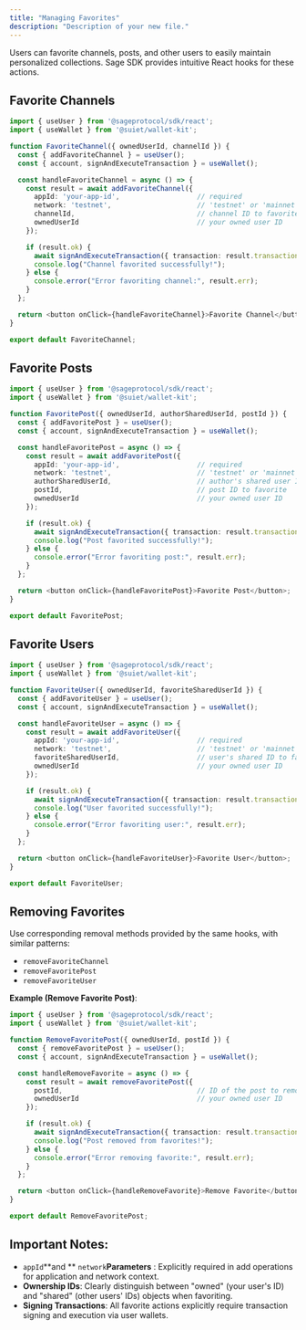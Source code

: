 ```yaml
---
title: "Managing Favorites"
description: "Description of your new file."
---
```


Users can favorite channels, posts, and other users to easily maintain personalized collections. Sage SDK provides intuitive React hooks for these actions.

## Favorite Channels

```typescript
import { useUser } from '@sageprotocol/sdk/react';
import { useWallet } from '@suiet/wallet-kit';

function FavoriteChannel({ ownedUserId, channelId }) {
  const { addFavoriteChannel } = useUser();
  const { account, signAndExecuteTransaction } = useWallet();

  const handleFavoriteChannel = async () => {
    const result = await addFavoriteChannel({
      appId: 'your-app-id',                   // required
      network: 'testnet',                     // 'testnet' or 'mainnet', required
      channelId,                              // channel ID to favorite
      ownedUserId                             // your owned user ID
    });

    if (result.ok) {
      await signAndExecuteTransaction({ transaction: result.transaction });
      console.log("Channel favorited successfully!");
    } else {
      console.error("Error favoriting channel:", result.err);
    }
  };

  return <button onClick={handleFavoriteChannel}>Favorite Channel</button>;
}

export default FavoriteChannel;
```

## Favorite Posts

```typescript
import { useUser } from '@sageprotocol/sdk/react';
import { useWallet } from '@suiet/wallet-kit';

function FavoritePost({ ownedUserId, authorSharedUserId, postId }) {
  const { addFavoritePost } = useUser();
  const { account, signAndExecuteTransaction } = useWallet();

  const handleFavoritePost = async () => {
    const result = await addFavoritePost({
      appId: 'your-app-id',                   // required
      network: 'testnet',                     // 'testnet' or 'mainnet', required
      authorSharedUserId,                     // author's shared user ID
      postId,                                 // post ID to favorite
      ownedUserId                             // your owned user ID
    });

    if (result.ok) {
      await signAndExecuteTransaction({ transaction: result.transaction });
      console.log("Post favorited successfully!");
    } else {
      console.error("Error favoriting post:", result.err);
    }
  };

  return <button onClick={handleFavoritePost}>Favorite Post</button>;
}

export default FavoritePost;
```

## Favorite Users

```typescript
import { useUser } from '@sageprotocol/sdk/react';
import { useWallet } from '@suiet/wallet-kit';

function FavoriteUser({ ownedUserId, favoriteSharedUserId }) {
  const { addFavoriteUser } = useUser();
  const { account, signAndExecuteTransaction } = useWallet();

  const handleFavoriteUser = async () => {
    const result = await addFavoriteUser({
      appId: 'your-app-id',                   // required
      network: 'testnet',                     // 'testnet' or 'mainnet', required
      favoriteSharedUserId,                   // user's shared ID to favorite
      ownedUserId                             // your owned user ID
    });

    if (result.ok) {
      await signAndExecuteTransaction({ transaction: result.transaction });
      console.log("User favorited successfully!");
    } else {
      console.error("Error favoriting user:", result.err);
    }
  };

  return <button onClick={handleFavoriteUser}>Favorite User</button>;
}

export default FavoriteUser;
```

## Removing Favorites

Use corresponding removal methods provided by the same hooks, with similar patterns:

- `removeFavoriteChannel`
- `removeFavoritePost`
- `removeFavoriteUser`

**Example (Remove Favorite Post)**:

```typescript
import { useUser } from '@sageprotocol/sdk/react';
import { useWallet } from '@suiet/wallet-kit';

function RemoveFavoritePost({ ownedUserId, postId }) {
  const { removeFavoritePost } = useUser();
  const { account, signAndExecuteTransaction } = useWallet();

  const handleRemoveFavorite = async () => {
    const result = await removeFavoritePost({
      postId,                                 // ID of the post to remove from favorites
      ownedUserId                             // your owned user ID
    });

    if (result.ok) {
      await signAndExecuteTransaction({ transaction: result.transaction });
      console.log("Post removed from favorites!");
    } else {
      console.error("Error removing favorite:", result.err);
    }
  };

  return <button onClick={handleRemoveFavorite}>Remove Favorite</button>;
}

export default RemoveFavoritePost;
```

## Important Notes:

- `appId`**and ** `network`**Parameters** : Explicitly required in add operations for application and network context.
- **Ownership IDs**: Clearly distinguish between "owned" (your user's ID) and "shared" (other users' IDs) objects when favoriting.
- **Signing Transactions**: All favorite actions explicitly require transaction signing and execution via user wallets.